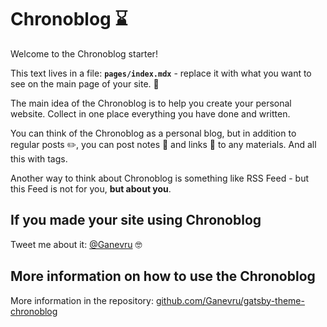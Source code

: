 # Chronoblog ⌛

Welcome to the Chronoblog starter!

This text lives in a file: **`pages/index.mdx`** - replace it with what you want to see on the main page of your site. 🧐

The main idea of ​​the Chronoblog is to help you create your personal website. Collect in one place everything you have done and written.

You can think of the Chronoblog as a personal blog, but in addition to regular posts ✏️, you can post notes 📝 and links 🔗 to any materials. And all this with tags.

Another way to think about Chronoblog is something like RSS Feed - but this Feed is not for you, **but about you**.

## If you made your site using Chronoblog

Tweet me about it: [@Ganevru](https://twitter.com/Ganevru) 🤓

## More information on how to use the Chronoblog

More information in the repository: [github.com/Ganevru/gatsby-theme-chronoblog](https://github.com/Ganevru/gatsby-theme-chronoblog)

<FeedSearch />
<Tags />
<FeedItems />
